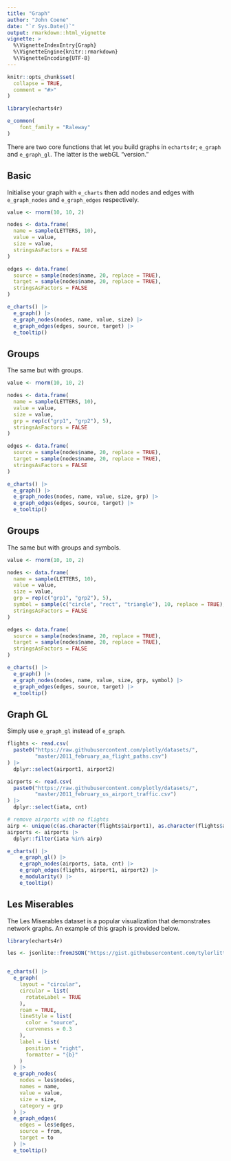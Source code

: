```yaml
---
title: "Graph"
author: "John Coene"
date: "`r Sys.Date()`"
output: rmarkdown::html_vignette
vignette: >
  %\VignetteIndexEntry{Graph}
  %\VignetteEngine{knitr::rmarkdown}
  %\VignetteEncoding{UTF-8}
---
```


```r
knitr::opts_chunk$set(
  collapse = TRUE,
  comment = "#>"
)

library(echarts4r)

e_common(
    font_family = "Raleway"
)
```

There are two core functions that let you build graphs in `echarts4r`; `e_graph` and `e_graph_gl`. The latter is the webGL "version."

## Basic

Initialise your graph with `e_charts` then add nodes and edges with `e_graph_nodes` and `e_graph_edges` respectively.

```r
value <- rnorm(10, 10, 2)

nodes <- data.frame(
  name = sample(LETTERS, 10),
  value = value,
  size = value,
  stringsAsFactors = FALSE
)

edges <- data.frame(
  source = sample(nodes$name, 20, replace = TRUE),
  target = sample(nodes$name, 20, replace = TRUE),
  stringsAsFactors = FALSE
)

e_charts() |> 
  e_graph() |> 
  e_graph_nodes(nodes, name, value, size) |> 
  e_graph_edges(edges, source, target) |> 
  e_tooltip()
```

## Groups

The same but with groups.

```r
value <- rnorm(10, 10, 2)

nodes <- data.frame(
  name = sample(LETTERS, 10),
  value = value,
  size = value,
  grp = rep(c("grp1", "grp2"), 5),
  stringsAsFactors = FALSE
)

edges <- data.frame(
  source = sample(nodes$name, 20, replace = TRUE),
  target = sample(nodes$name, 20, replace = TRUE),
  stringsAsFactors = FALSE
)

e_charts() |> 
  e_graph() |> 
  e_graph_nodes(nodes, name, value, size, grp) |> 
  e_graph_edges(edges, source, target) |> 
  e_tooltip()
```


## Groups

The same but with groups and symbols.

```r
value <- rnorm(10, 10, 2)

nodes <- data.frame(
  name = sample(LETTERS, 10),
  value = value,
  size = value,
  grp = rep(c("grp1", "grp2"), 5),
  symbol = sample(c("circle", "rect", "triangle"), 10, replace = TRUE),
  stringsAsFactors = FALSE
)

edges <- data.frame(
  source = sample(nodes$name, 20, replace = TRUE),
  target = sample(nodes$name, 20, replace = TRUE),
  stringsAsFactors = FALSE
)

e_charts() |> 
  e_graph() |> 
  e_graph_nodes(nodes, name, value, size, grp, symbol) |> 
  e_graph_edges(edges, source, target) |> 
  e_tooltip()
```

## Graph GL

Simply use `e_graph_gl` instead of `e_graph`.

```r
flights <- read.csv(
  paste0("https://raw.githubusercontent.com/plotly/datasets/",
         "master/2011_february_aa_flight_paths.csv")
) |> 
  dplyr::select(airport1, airport2)

airports <- read.csv(
  paste0("https://raw.githubusercontent.com/plotly/datasets/",
         "master/2011_february_us_airport_traffic.csv")
) |> 
  dplyr::select(iata, cnt)

# remove airports with no flights
airp <- unique(c(as.character(flights$airport1), as.character(flights$airport2)))
airports <- airports |> 
  dplyr::filter(iata %in% airp)

e_charts() |> 
    e_graph_gl() |> 
    e_graph_nodes(airports, iata, cnt) |> 
    e_graph_edges(flights, airport1, airport2) |> 
    e_modularity() |> 
    e_tooltip()
```

## Les Miserables

The Les Miserables dataset is a popular visualization that demonstrates network graphs. An example of this graph is provided below.

```r
library(echarts4r)

les <- jsonlite::fromJSON("https://gist.githubusercontent.com/tylerlittlefield/0d7a53f2a1f55cb3c6ffe22c67618267/raw/0684a839c3e49dac1157721ddd906eff8f9491d4/les-miserables.json")


e_charts() |> 
  e_graph(
    layout = "circular", 
    circular = list(
      rotateLabel = TRUE
    ),
    roam = TRUE,
    lineStyle = list(
      color = "source",
      curveness = 0.3
    ),
    label = list(
      position = "right",
      formatter = "{b}"
    )
  ) |>
  e_graph_nodes(
    nodes = les$nodes, 
    names = name, 
    value = value, 
    size = size, 
    category = grp
  ) |> 
  e_graph_edges(
    edges = les$edges, 
    source = from,
    target = to
  ) |>
  e_tooltip()
```

